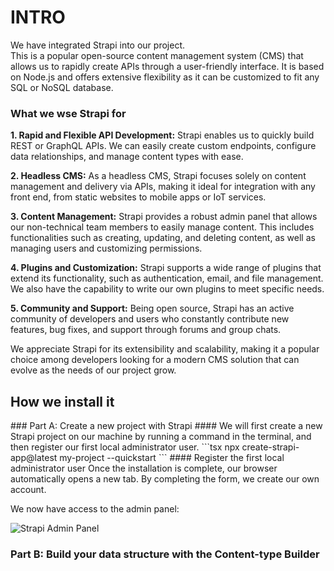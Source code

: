 
# INTRO
We have integrated Strapi into our project.  
This is a popular open-source content management system (CMS) that allows us to rapidly create APIs through a user-friendly interface. It is based on Node.js and offers extensive flexibility as it can be customized to fit any SQL or NoSQL database.

### What we wse Strapi for

**1. Rapid and Flexible API Development:** Strapi enables us to quickly build REST or GraphQL APIs. We can easily create custom endpoints, configure data relationships, and manage content types with ease.

**2. Headless CMS:** As a headless CMS, Strapi focuses solely on content management and delivery via APIs, making it ideal for integration with any front end, from static websites to mobile apps or IoT services.

**3. Content Management:** Strapi provides a robust admin panel that allows our non-technical team members to easily manage content. This includes functionalities such as creating, updating, and deleting content, as well as managing users and customizing permissions.

**4. Plugins and Customization:** Strapi supports a wide range of plugins that extend its functionality, such as authentication, email, and file management. We also have the capability to write our own plugins to meet specific needs.

**5. Community and Support:** Being open source, Strapi has an active community of developers and users who constantly contribute new features, bug fixes, and support through forums and group chats.

We appreciate Strapi for its extensibility and scalability, making it a popular choice among developers looking for a modern CMS solution that can evolve as the needs of our project grow.

## How we install it

<Steps>
### Part A: Create a new project with Strapi
#### 
We will first create a new Strapi project on our machine by running a command in the terminal, and then register our first local administrator user.
```tsx
npx create-strapi-app@latest my-project --quickstart
```
#### Register the first local administrator user
Once the installation is complete, our browser automatically opens a new tab.
By completing the form, we create our own account.

We now have access to the admin panel:

![Strapi Admin Panel](../../../public/img/admin_panel.png)



### Part B: Build your data structure with the Content-type Builder


</Steps>

